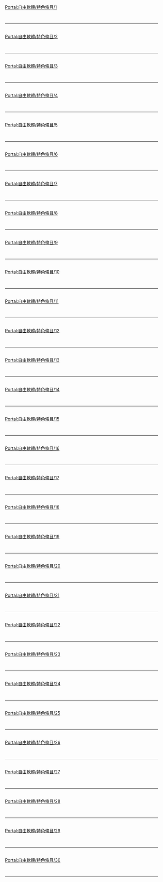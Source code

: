 {{Portal:自由軟體/box-header|特色條目|Portal:自由軟體/特色條目|}}

[[Portal:自由軟體/特色條目/1|Portal:自由軟體/特色條目/1]]<br> {{Portal:自由軟體/特色條目/1}} <div style="clear: both"></div><br/><hr/><br/>
[[Portal:自由軟體/特色條目/2|Portal:自由軟體/特色條目/2]]<br> {{Portal:自由軟體/特色條目/2}} <div style="clear: both"></div><br/><hr/><br/>
[[Portal:自由軟體/特色條目/3|Portal:自由軟體/特色條目/3]]<br> {{Portal:自由軟體/特色條目/3}} <div style="clear: both"></div><br/><hr/><br/>
[[Portal:自由軟體/特色條目/4|Portal:自由軟體/特色條目/4]]<br> {{Portal:自由軟體/特色條目/4}} <div style="clear: both"></div><br/><hr/><br/>
[[Portal:自由軟體/特色條目/5|Portal:自由軟體/特色條目/5]]<br> {{Portal:自由軟體/特色條目/5}} <div style="clear: both"></div><br/><hr/><br/>
[[Portal:自由軟體/特色條目/6|Portal:自由軟體/特色條目/6]]<br> {{Portal:自由軟體/特色條目/6}} <div style="clear: both"></div><br/><hr/><br/>
[[Portal:自由軟體/特色條目/7|Portal:自由軟體/特色條目/7]]<br> {{Portal:自由軟體/特色條目/7}} <div style="clear: both"></div><br/><hr/><br/>
[[Portal:自由軟體/特色條目/8|Portal:自由軟體/特色條目/8]]<br> {{Portal:自由軟體/特色條目/8}} <div style="clear: both"></div><br/><hr/><br/>
[[Portal:自由軟體/特色條目/9|Portal:自由軟體/特色條目/9]]<br> {{Portal:自由軟體/特色條目/9}} <div style="clear: both"></div><br/><hr/><br/>
[[Portal:自由軟體/特色條目/10|Portal:自由軟體/特色條目/10]]<br> {{Portal:自由軟體/特色條目/10}} <div style="clear: both"></div><br/><hr/><br/>
[[Portal:自由軟體/特色條目/11|Portal:自由軟體/特色條目/11]]<br> {{Portal:自由軟體/特色條目/11}} <div style="clear: both"></div><br/><hr/><br/>
[[Portal:自由軟體/特色條目/12|Portal:自由軟體/特色條目/12]]<br> {{Portal:自由軟體/特色條目/12}} <div style="clear: both"></div><br/><hr/><br/>
[[Portal:自由軟體/特色條目/13|Portal:自由軟體/特色條目/13]]<br> {{Portal:自由軟體/特色條目/13}} <div style="clear: both"></div><br/><hr/><br/>
[[Portal:自由軟體/特色條目/14|Portal:自由軟體/特色條目/14]]<br> {{Portal:自由軟體/特色條目/14}} <div style="clear: both"></div><br/><hr/><br/>
[[Portal:自由軟體/特色條目/15|Portal:自由軟體/特色條目/15]]<br> {{Portal:自由軟體/特色條目/15}} <div style="clear: both"></div><br/><hr/><br/>
[[Portal:自由軟體/特色條目/16|Portal:自由軟體/特色條目/16]]<br> {{Portal:自由軟體/特色條目/16}} <div style="clear: both"></div><br/><hr/><br/>
[[Portal:自由軟體/特色條目/17|Portal:自由軟體/特色條目/17]]<br> {{Portal:自由軟體/特色條目/17}} <div style="clear: both"></div><br/><hr/><br/>
[[Portal:自由軟體/特色條目/18|Portal:自由軟體/特色條目/18]]<br> {{Portal:自由軟體/特色條目/18}} <div style="clear: both"></div><br/><hr/><br/>
[[Portal:自由軟體/特色條目/19|Portal:自由軟體/特色條目/19]]<br> {{Portal:自由軟體/特色條目/19}} <div style="clear: both"></div><br/><hr/><br/>
[[Portal:自由軟體/特色條目/20|Portal:自由軟體/特色條目/20]]<br> {{Portal:自由軟體/特色條目/20}} <div style="clear: both"></div><br/><hr/><br/>
[[Portal:自由軟體/特色條目/21|Portal:自由軟體/特色條目/21]]<br> {{Portal:自由軟體/特色條目/21}} <div style="clear: both"></div><br/><hr/><br/>
[[Portal:自由軟體/特色條目/22|Portal:自由軟體/特色條目/22]]<br> {{Portal:自由軟體/特色條目/22}} <div style="clear: both"></div><br/><hr/><br/>
[[Portal:自由軟體/特色條目/23|Portal:自由軟體/特色條目/23]]<br> {{Portal:自由軟體/特色條目/23}} <div style="clear: both"></div><br/><hr/><br/>
[[Portal:自由軟體/特色條目/24|Portal:自由軟體/特色條目/24]]<br> {{Portal:自由軟體/特色條目/24}} <div style="clear: both"></div><br/><hr/><br/>
[[Portal:自由軟體/特色條目/25|Portal:自由軟體/特色條目/25]]<br> {{Portal:自由軟體/特色條目/25}} <div style="clear: both"></div><br/><hr/><br/>
[[Portal:自由軟體/特色條目/26|Portal:自由軟體/特色條目/26]]<br> {{Portal:自由軟體/特色條目/26}} <div style="clear: both"></div><br/><hr/><br/>
[[Portal:自由軟體/特色條目/27|Portal:自由軟體/特色條目/27]]<br> {{Portal:自由軟體/特色條目/27}} <div style="clear: both"></div><br/><hr/><br/>
[[Portal:自由軟體/特色條目/28|Portal:自由軟體/特色條目/28]]<br> {{Portal:自由軟體/特色條目/28}} <div style="clear: both"></div><br/><hr/><br/>
[[Portal:自由軟體/特色條目/29|Portal:自由軟體/特色條目/29]]<br> {{Portal:自由軟體/特色條目/29}} <div style="clear: both"></div><br/><hr/><br/>
[[Portal:自由軟體/特色條目/30|Portal:自由軟體/特色條目/30]]<br> {{Portal:自由軟體/特色條目/30}} <div style="clear: both"></div><br/><hr/><br/>
</div>
{{Portal:自由軟體/box-footer|}}
<noinclude>
</noinclude>
